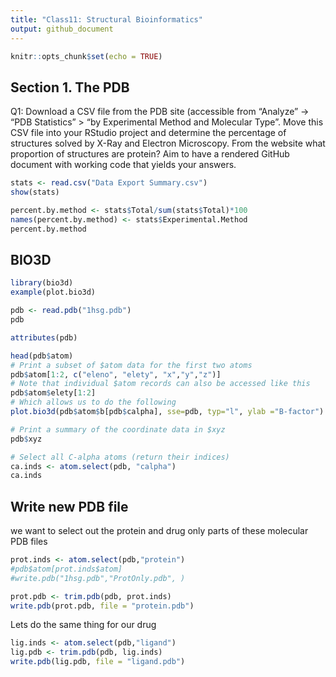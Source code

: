 ```yaml
---
title: "Class11: Structural Bioinformatics"
output: github_document
---
```


```r
knitr::opts_chunk$set(echo = TRUE)
```

## Section 1. The PDB

Q1: Download a CSV file from the PDB site (accessible from “Analyze” -> “PDB Statistics” > “by Experimental Method and Molecular Type”. Move this CSV file into your RStudio project and determine the percentage of structures solved by X-Ray and Electron Microscopy. From the website what proportion of structures are protein? Aim to have a rendered GitHub document with working code that yields your answers.
```r
stats <- read.csv("Data Export Summary.csv")
show(stats)
```

```r
percent.by.method <- stats$Total/sum(stats$Total)*100
names(percent.by.method) <- stats$Experimental.Method
percent.by.method

```

## BIO3D
```r
library(bio3d)
example(plot.bio3d)
```

```r
pdb <- read.pdb("1hsg.pdb")
pdb
```

```r
attributes(pdb)
```

```r
head(pdb$atom)
# Print a subset of $atom data for the first two atoms  
pdb$atom[1:2, c("eleno", "elety", "x","y","z")]
# Note that individual $atom records can also be accessed like this  
pdb$atom$elety[1:2]
# Which allows us to do the following  
plot.bio3d(pdb$atom$b[pdb$calpha], sse=pdb, typ="l", ylab ="B-factor")
```
```r
# Print a summary of the coordinate data in $xyz
pdb$xyz

```

```r
# Select all C-alpha atoms (return their indices)  
ca.inds <- atom.select(pdb, "calpha") 
ca.inds

```

## Write new PDB file
we want to select out the protein and drug only parts of these molecular PDB files
```r
prot.inds <- atom.select(pdb,"protein")
#pdb$atom[prot.inds$atom]
#write.pdb("1hsg.pdb","ProtOnly.pdb", )
```
```r
prot.pdb <- trim.pdb(pdb, prot.inds)
write.pdb(prot.pdb, file = "protein.pdb")
```

Lets do the same thing for our drug
```r
lig.inds <- atom.select(pdb,"ligand") 
lig.pdb <- trim.pdb(pdb, lig.inds)
write.pdb(lig.pdb, file = "ligand.pdb")
```

